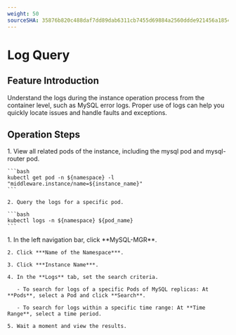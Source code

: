 ```yaml
---
weight: 50
sourceSHA: 35876b820c488daf7dd89dab6311cb7455d69884a2560ddde921456a1854beec
---
```


# Log Query

## Feature Introduction

Understand the logs during the instance operation process from the container level, such as MySQL error logs. Proper use of logs can help you quickly locate issues and handle faults and exceptions.

## Operation Steps

<Tabs>
  <Tab label="CLI">
    1. View all related pods of the instance, including the mysql pod and mysql-router pod.

    ```bash
    kubectl get pod -n ${namespace} -l "middleware.instance/name=${instance_name}"
    ```

    2. Query the logs for a specific pod.

    ```bash
    kubectl logs -n ${namespace} ${pod_name}
    ```
  </Tab>

  <Tab label="Web Console">
    1. In the left navigation bar, click **MySQL-MGR**.

    2. Click ***Name of the Namespace***.

    3. Click ***Instance Name***.

    4. In the **Logs** tab, set the search criteria.

       - To search for logs of a specific Pods of MySQL replicas: At **Pods**, select a Pod and click **Search**.

       - To search for logs within a specific time range: At **Time Range**, select a time period.

    5. Wait a moment and view the results.
  </Tab>
</Tabs>
